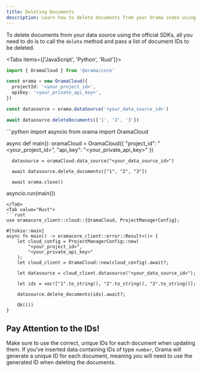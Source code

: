 ```yaml
---
title: Deleting Documents
description: Learn how to delete documents from your Orama index using the Official SDK.
---
```


To delete documents from your data source using the official SDKs, all you need to do is to call the `delete` method and pass a list of document IDs to be deleted.

<Tabs items={['JavaScript', 'Python', 'Rust']}>
  <Tab value="Javascript">
  ```typescript
  import { OramaCloud } from '@orama/core'

  const orama = new OramaCloud({
    projectId: '<your_project_id>',
    apiKey: '<your_private_api_key>',
  })

  const datasource = orama.dataSource('<your_data_source_id>')

  await datasource.deleteDocuments(['1', '2', '3'])
  ```
  </Tab>
  <Tab value="Python">
  ```python
  import asyncio
  from orama import OramaCloud

  async def main():
      oramaCloud = OramaCloud({
          "project_id": "<your_project_id>",
          "api_key": "<your_private_api_key>"
      })

      datasource = oramaCloud.data_source("<your_data_source_id>")

      await datasource.delete_documents(["1", "2", "3"])

      await orama.close()

  asyncio.run(main())
  ```
  </Tab>
  <Tab value="Rust">
  ```rust
  use oramacore_client::cloud::{OramaCloud, ProjectManagerConfig};

  #[tokio::main]
  async fn main() -> oramacore_client::error::Result<()> {
      let cloud_config = ProjectManagerConfig::new(
          "<your_project_id>",
          "<your_private_api_key>"
      );
      let cloud_client = OramaCloud::new(cloud_config).await?;

      let datasource = cloud_client.datasource("<your_data_source_id>");

      let ids = vec!["1".to_string(), "2".to_string(), "3".to_string()];

      datasource.delete_documents(ids).await?;

      Ok(())
  }
  ```
  </Tab>
</Tabs>

## Pay Attention to the IDs!

Make sure to use the correct, unique IDs for each document when updating them. If you've inserted data containing IDs of type `number`, Orama will generate a unique ID for each document, meaning you will need to use the generated ID when deleting the documents.
